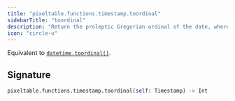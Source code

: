 ```yaml
---
title: "pixeltable.functions.timestamp.toordinal"
sidebarTitle: "toordinal"
description: "Return the proleptic Gregorian ordinal of the date, where January 1 of year 1 has ordinal 1."
icon: "circle-u"
---
```

Equivalent to [`datetime.toordinal()`](https://docs.python.org/3/library/datetime.html#datetime.datetime.toordinal).


## Signature

```python
pixeltable.functions.timestamp.toordinal(self: Timestamp) -> Int
```

